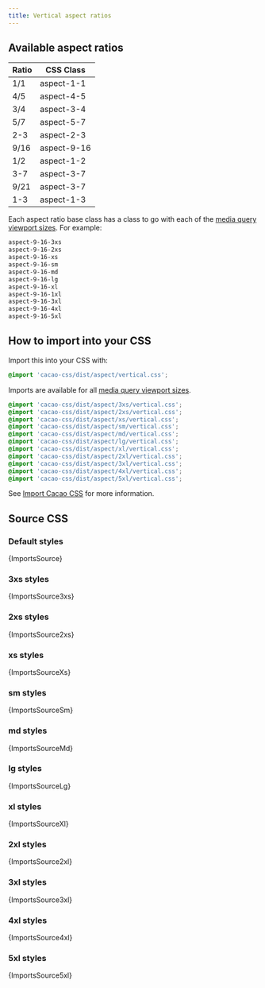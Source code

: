 ```yaml
---
title: Vertical aspect ratios
---
```


## Available aspect ratios

| Ratio | CSS Class |
|-------|-----------|
| 1/1 | aspect-1-1 |
| 4/5 | aspect-4-5 |
| 3/4 | aspect-3-4 |
| 5/7 | aspect-5-7 |
| 2-3 | aspect-2-3|
| 9/16 | aspect-9-16 |
| 1/2 | aspect-1-2 |
| 3-7 | aspect-3-7 |
| 9/21 | aspect-3-7 |
| 1-3 | aspect-1-3 |

Each aspect ratio base class has a class to go with each of the [media query viewport sizes](/styles/media#viewport-media-queries). For example:

```css
aspect-9-16-3xs
aspect-9-16-2xs
aspect-9-16-xs
aspect-9-16-sm
aspect-9-16-md
aspect-9-16-lg
aspect-9-16-xl
aspect-9-16-1xl
aspect-9-16-3xl
aspect-9-16-4xl
aspect-9-16-5xl
```

## How to import into your CSS

Import this into your CSS with:

```css
@import 'cacao-css/dist/aspect/vertical.css';
```

Imports are available for all [media query viewport sizes](/styles/media#viewport-media-queries).

```css
@import 'cacao-css/dist/aspect/3xs/vertical.css';
@import 'cacao-css/dist/aspect/2xs/vertical.css';
@import 'cacao-css/dist/aspect/xs/vertical.css';
@import 'cacao-css/dist/aspect/sm/vertical.css';
@import 'cacao-css/dist/aspect/md/vertical.css';
@import 'cacao-css/dist/aspect/lg/vertical.css';
@import 'cacao-css/dist/aspect/xl/vertical.css';
@import 'cacao-css/dist/aspect/2xl/vertical.css';
@import 'cacao-css/dist/aspect/3xl/vertical.css';
@import 'cacao-css/dist/aspect/4xl/vertical.css';
@import 'cacao-css/dist/aspect/5xl/vertical.css';
```

See [Import Cacao CSS](/import) for more information.

## Source CSS

<!-- markdownlint-disable -->

### Default styles

<CodeBlock language="css" title="aspect/vertical.css">{ImportsSource}</CodeBlock>

### 3xs styles

<CodeBlock language="css" title="aspect/3xs/vertical.css">{ImportsSource3xs}</CodeBlock>

### 2xs styles

<CodeBlock language="css" title="aspect/2xs/vertical.css">{ImportsSource2xs}</CodeBlock>

### xs styles

<CodeBlock language="css" title="aspect/xs/vertical.css">{ImportsSourceXs}</CodeBlock>

### sm styles

<CodeBlock language="css" title="aspect/sm/vertical.css">{ImportsSourceSm}</CodeBlock>

### md styles

<CodeBlock language="css" title="aspect/md/vertical.css">{ImportsSourceMd}</CodeBlock>

### lg styles

<CodeBlock language="css" title="aspect/lg/vertical.css">{ImportsSourceLg}</CodeBlock>

### xl styles

<CodeBlock language="css" title="aspect/xl/vertical.css">{ImportsSourceXl}</CodeBlock>

### 2xl styles

<CodeBlock language="css" title="aspect/2xl/vertical.css">{ImportsSource2xl}</CodeBlock>

### 3xl styles

<CodeBlock language="css" title="aspect/3xl/vertical.css">{ImportsSource3xl}</CodeBlock>

### 4xl styles

<CodeBlock language="css" title="aspect/4xl/vertical.css">{ImportsSource4xl}</CodeBlock>

### 5xl styles

<CodeBlock language="css" title="aspect/5xl/vertical.css">{ImportsSource5xl}</CodeBlock>
